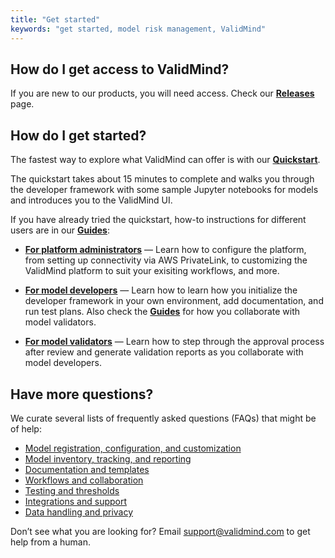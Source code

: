 ```yaml
---
title: "Get started"
keywords: "get started, model risk management, ValidMind"
---
```


## How do I get access to ValidMind? 

If you are new to our products, you will need access. Check our [**Releases**](release-pilot.qmd) page.

## How do I get started?

The fastest way to explore what ValidMind can offer is with our [**Quickstart**](quickstart.qmd).

The quickstart takes about 15 minutes to complete and walks you through the developer framework with some sample Jupyter notebooks for models and introduces you to the ValidMind UI.

If you have already tried the quickstart, how-to instructions for different users are in our [**Guides**](guide.qmd):

- [**For platform administrators**](guide.qmd) — Learn how to configure the platform, from setting up connectivity via AWS PrivateLink, to customizing the ValidMind platform to suit your exisiting workflows, and more. 

- [**For model developers**](developers.qmd) — Learn how to learn how you initialize the developer framework in your own environment, add documentation, and run test plans.    Also check the [**Guides**](guide.qmd) for how you collaborate with model validators.

- [**For model validators**](guide.qmd) — Learn how to step through the approval process after review and generate validation reports as you collaborate with model developers.

## Have more questions?

We curate several lists of frequently asked questions (FAQs) that might be of help: 

- [Model registration, configuration, and customization](faq-models.qmd)
- [Model inventory, tracking, and reporting](faq-inventory.qmd)
- [Documentation and templates](faq-documentation.qmd)
- [Workflows and collaboration](faq-workflows.qmd)
- [Testing and thresholds](faq-testing.qmd)
- [Integrations and support](faq-integrations.qmd)
- [Data handling and privacy](faq-privacy.qmd)

Don't see what you are looking for? Email [support@validmind.com](support@validmind.com) to get help from a human.


<!---
## Prerequisites

[Include a list of any prerequisites the user needs to complete before starting the task, such as having certain software installed, access to certain resources, or completing previous tasks.]

## Steps

1. [Step 1]
   - [Include any sub-steps or details needed to complete this step]
2. [Step 2]
   - [Include any sub-steps or details needed to complete this step]
3. [Step 3]
   - [Include any sub-steps or details needed to complete this step]
   - [If applicable, include screenshots or images to illustrate the step]
4. [Step 4]
   - [Include any sub-steps or details needed to complete this step]

## Troubleshooting

[Include any common issues or errors that may arise during the task and how to resolve them.]

## What's Next

[Summarize the task and provide any next steps or resources for the user to continue their learning or work.]
--->
